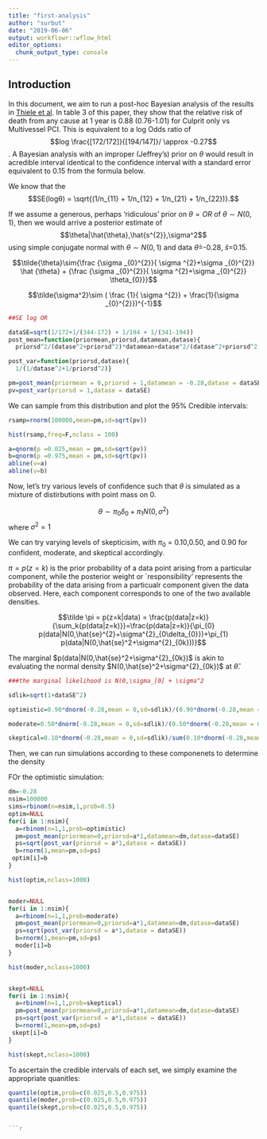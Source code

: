 ```yaml
---
title: "first-analysis"
author: "surbut"
date: "2019-06-06"
output: workflowr::wflow_html
editor_options:
  chunk_output_type: console
---
```


## Introduction


In this document, we aim to run a post-hoc Bayesian analysis of the results in [Thiele et al](https://www.nejm.org/doi/full/10.1056/NEJMoa1808788). In table 3 of this paper, they show that the relative risk of death from any cause at 1 year is 0.88 (0.76-1.01) for Culprit only vs Multivessel PCI. This is equivalent to a log Odds ratio of $$log \frac{[172/172]}{[194/147]}/ \approx -0.27$$. A Bayesian analysis with an improper (Jeffrey's) prior on $\theta$ would result in acredible interval identical to the confidence interval with a standard error equivalent to 0.15 from the formula below.

We know that the $$SE(logθ) = \sqrt{(1/n_{11} + 1/n_{12} + 1/n_{21} + 1/n_{22})}.$$

If we assume a generous, perhaps 'ridiculous' prior on $\theta=OR$ of $\theta \sim N(0,1)$, then we would arrive a posterior estimate of $$\theta|\hat{\theta},\hat{s^{2}},\sigma^2$$ using simple conjugate normal with $\theta \sim N(0,1)$ and data $\hat{\theta}$=-0.28, $\hat{s}$=0.15.

$$\tilde{\theta}\sim{\frac {\sigma _{0}^{2}}{ \sigma ^{2}+\sigma _{0}^{2}} \hat {\theta} +  {\frac {\sigma _{0}^{2}}{ \sigma ^{2}+\sigma _{0}^{2}} \theta_{0}}}$$

$$\tilde{\sigma^2}\sim ( \frac {1}{ \sigma ^{2}} + \frac{1}{\sigma _{0}^{2}})^{-1}$$





```r
##SE log OR

dataSE=sqrt(1/172+1/(344-172) + 1/194 + 1/(341-194))
post_mean=function(priormean,priorsd,datamean,datase){
  priorsd^2/(datase^2+priorsd^2)*datamean+datase^2/(datase^2+priorsd^2)*priormean}

post_var=function(priorsd,datase){
  1/(1/datase^2+1/priorsd^2)}

pm=post_mean(priormean = 0,priorsd = 1,datamean = -0.28,datase = dataSE)
pv=post_var(priorsd = 1,datase = dataSE)

```

We can sample from this distribution and plot the 95% Credible intervals:

```r

rsamp=rnorm(100000,mean=pm,sd=sqrt(pv))

hist(rsamp,freq=F,nclass = 100)

a=qnorm(p =0.025,mean = pm,sd=sqrt(pv))
b=qnorm(p =0.975,mean = pm,sd=sqrt(pv))
abline(v=a)
abline(v=b)

```

Now, let's try various levels of confidence such that $\theta$ is simulated as a mixture of distirbutions with point mass on 0.

$$\theta \sim \pi_{0} \delta_{0} + \pi_{1} N (0,\sigma^2)$$ where $\sigma^2 =1$

We can try varying levels of skepticisim, with $\pi_{0}$ = 0.10,0.50, and 0.90 for confident, moderate, and skeptical accordingly.

$\pi=p(z=k)$ is the prior probability of a data point arising from a particular component, while the posterior weight or `responsibility' represents the probability of the data arising from a particualr component given the data observed. Here, each component corresponds to one of the two available densities.

$$\tilde \pi = p(z=k|data) = \frac{p(data|z=k)}{\sum_k{p(data|z=k)}}=\frac{p(data|z=k)}{\pi_{0} p(data|N(0,\hat{se}^{2}+\sigma^{2}_{0\delta_{0}})+\pi_{1} p(data|N(0,\hat{se}^2+\sigma^{2}_{0k}))}$$

The marginal $p(data|N(0,\hat{se}^2+\sigma^{2}_{0k})$ is akin to evaluating the normal density $N(0,\hat{se}^2+\sigma^{2}_{0k})$ at $\hat{\theta}$.

```r

###the marginal likelihood is N(0,\sigma_[0] + \sigma^2

sdlik=sqrt(1+dataSE^2)

optimistic=0.90*dnorm(-0.28,mean = 0,sd=sdlik)/(0.90*dnorm(-0.28,mean = 0,sd=sdlik)+0.10*dnorm(-0.28,mean = 0,sd=dataSE))

moderate=0.50*dnorm(-0.28,mean = 0,sd=sdlik)/(0.50*dnorm(-0.28,mean = 0,sd=sdlik)+0.50*dnorm(-0.28,mean = 0,sd=dataSE))

skeptical=0.10*dnorm(-0.28,mean = 0,sd=sdlik)/sum(0.10*dnorm(-0.28,mean = 0,sd=sdlik)+0.90*dnorm(-0.28,mean = 0,sd=dataSE))
```

Then, we can run simulations according to these componenets to determine the density

FOr the optimistic simulation:


```r
dm=-0.28
nsim=100000
sims=rbinom(n=nsim,1,prob=0.5)
optim=NULL
for(i in 1:nsim){
  a=rbinom(n=1,1,prob=optimistic)
  pm=post_mean(priormean=0,priorsd=a*1,datamean=dm,datase=dataSE)
  ps=sqrt(post_var(priorsd = a*1,datase = dataSE))
  b=rnorm(1,mean=pm,sd=ps)
 optim[i]=b
}

hist(optim,nclass=1000)


moder=NULL
for(i in 1:nsim){
  a=rbinom(n=1,1,prob=moderate)
  pm=post_mean(priormean=0,priorsd=a*1,datamean=dm,datase=dataSE)
  ps=sqrt(post_var(priorsd = a*1,datase = dataSE))
  b=rnorm(1,mean=pm,sd=ps)
  moder[i]=b
}

hist(moder,nclass=1000)


skept=NULL
for(i in 1:nsim){
  a=rbinom(n=1,1,prob=skeptical)
  pm=post_mean(priormean=0,priorsd=a*1,datamean=dm,datase=dataSE)
  ps=sqrt(post_var(priorsd = a*1,datase = dataSE))
  b=rnorm(1,mean=pm,sd=ps)
 skept[i]=b
}

hist(skept,nclass=1000)
```

To ascertain the credible intervals of each set, we simply examine the appropriate quanitles:

```r
quantile(optim,prob=c(0.025,0.5,0.975))
quantile(moder,prob=c(0.025,0.5,0.975))
quantile(skept,prob=c(0.025,0.5,0.975))


```r

```

